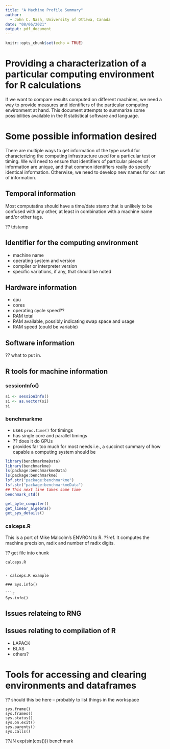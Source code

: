 ```yaml
---
title: "A Machine Profile Summary"
author:
  - John C. Nash, University of Ottawa, Canada
date: "08/06/2021"
output: pdf_document
---
```



```r
knitr::opts_chunk$set(echo = TRUE)
```

# Providing a characterization of a particular computing environment for R calculations

If we want to compare results computed on different machines, we need a way to provide 
measures and identifiers of the particular computing environment at hand. This document
attempts to summarize some possibilities available in the R statistical software and language.

# Some possible information desired

There are multiple ways to get information of the type useful for characterizing the
computing infrastructure used for a particular test or timing. We will need to
ensure that identifiers of particular pieces of information are unique, and that 
common identifiers really do specify identical information. Otherwise, we need
to develop new names for our set of information.

## Temporal information

Most computatins should have a time/date stamp that is unlikely to be confused with any
other, at least in combination with a machine name and/or other tags.

?? tdstamp

## Identifier for the computing environment

- machine name
- operating system and version
- compiler or interpreter version
- specific variations, if any, that should be noted


## Hardware information

- cpu
- cores
- operating cycle speed??
- RAM total
- RAM available, possibly indicating swap space and usage
- RAM speed (could be variable)

## Software information

?? what to put in.

## R tools for machine information

### sessionInfo()

```r
si <- sessionInfo()
si <- as.vector(si)
si
```

### benchmarkme

- uses `proc.time()` for timings
- has single core and parallel timings
- ?? does it do GPUs
- provides far too much for most needs i.e., a succinct summary of
  how capable a computing system should be

```r
library(benchmarkmeData)
library(benchmarkme)
ls(package:benchmarkmeData)
ls(package:benchmarkme)
lsf.str("package:benchmarkme")
lsf.str("package:benchmarkmeData")
## This next line takes some time
benchmark_std()

get_byte_compiler()
get_linear_algebra()
get_sys_details()
```



### calceps.R

This is a port of Mike Malcolm's ENVRON to R. ??ref. It computes the 
machine precision, radix and number of radix digits. 

?? get file into chunk

```
calceps.R


- calceps.R example

### Sys.info()

```r
Sys.info()
```



## Issues relateing to RNG

## Issues relating to compilation of R 

- LAPACK
- BLAS
- others?


# Tools for accessing and clearing environments and dataframes

?? should this be here -- probably to list things in the workspace

```
sys.frame()
sys.frames()
sys.status()
sys.on.exit()
sys.parents()
sys.calls()
```

??JN exp(sin(cos())) benchmark
